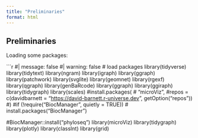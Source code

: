```yaml
---
title: "Preliminaries"
format: html
---
```


## Preliminaries

Loading some packages:

```r
#| message: false
#| warning: false
# load packages
library(tidyverse)
library(tidytext)
library(ngram)
library(igraph)
library(ggraph)
library(patchwork)
library(svglite)
library(geomnet)
library(rgexf)
library(qgraph)
library(genBaRcode)
library(ggraph)
library(ggiraph)
library(tidygraph)
library(scales)
#install.packages(
 # "microViz",
  #repos = c(davidbarnett = "[https://david-barnett.r-universe.dev](https://david-barnett.r-universe.dev)", getOption("repos"))
#)
#if (!require("BiocManager", quietly = TRUE))
 # install.packages("BiocManager")

#BiocManager::install("phyloseq")
library(microViz)
library(tidygraph)
library(plotly)
library(classInt)
library(grid)